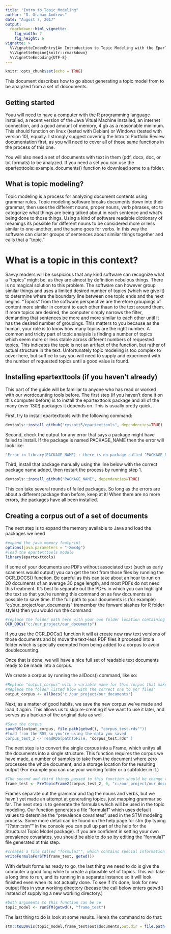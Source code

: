 ```yaml
---
title: "Intro_to_Topic_Modeling"
author: "D. Graham Andrews"
date: "August 7, 2017"
output:
  rmarkdown::html_vignette:
    fig_width: 7
    fig_height: 6
vignette: >
  %\VignetteIndexEntry{An Introduction to Topic Modeling with the EparTextTools}
  %\VignetteEngine{knitr::rmarkdown}
  %\VignetteEncoding{UTF-8}
---
```


```r
knitr::opts_chunk$set(echo = TRUE)
```

This document describes how to go about generating a topic model from  to be analyzed from a set of docouments.

## Getting started
Youu will need to have a computer with the R programming language installed, a recent version of the Java Vitual Machine installed, an internet connection, and a good amount of memory, 4 gb as a reasonable minimum. This should function on linux (tested with Debian) or Windows (tested with version 10), equally. I strongly suggest covering the Intro to Portfolio Review documentation first, as you will need to cover all of those same functions in the process of this one.

You will also need a set of documents with text in them (pdf, docx, doc, or txt formats) to be analyzed.  If you need a set you can use the epartexttools::example_documents() function to download some to a folder.

## What is topic modeling?

Topic modeling is a process for analyzing document contents using grammar rules. Topic modeling software breaks documents down into their grammar, then uses the different nouns, proper nouns, verb phrases, etc to categorize what things are being talked about in each sentence and what's being done to those things. Using a kind of software readable dictionary of meanings its possible for different nouns to be considered more or less similar to one-another, and the same goes for verbs. In this way the software can cluster groups of sentences about similar things together and calls that a "topic."

# What is a topic in this context?

Savvy readers will be suspicious that any kind software can recognize what a "topics" might be, as they are almost by definition nebulous things. There is no magical solution to this problem. The software can however group similar things and uses a limited desired number of topics (which we give it) to determine where the boundary line between one topic ends and the next begins. "Topics" from the software perspective are therefore groupings of content more similar in content to each other thaan to the text around them.  If more topics are desired, the computer simply narrows the filter, demanding that sentences be more and more similar to each other until it has the desired number of groupings. This matters to you because as the human, your role is to know how many topics are the right number. A common and tricky part of topic analysis is finding a number of topics which seem more or less stable across different numbers of requested topics. This indicates the topic is not an artifact of the function, but rather of actual structure in the text. Unfortunately topic modeling is too complex to cover here, but suffice to say you will need to supply and experiment with the number of requested topics until a good value is found.

## Installing epartexttools (if you haven't already)

This part of the guide will be familiar to anyone who has read or worked with our wordcounting tools before. The first step (if you haven't done it on this computer before) is to install the epartexttools package and all of the many (over 130!) packages it depends on. This is usually pretty quick.

First, try to install epartexttools with the following command:
```r
devtools::install_github("ryscott5/epartexttools", dependencies=TRUE)
```
Second, check the output for any error that says a package might have failed to install.  If the package is named PACKAGE_NAME then the error will look like:

```r
"Error in library(PACKAGE_NAME) : there is no package called ‘PACKAGE_NAME’" 
```

Third, install that package manually using the line below with the correct package name added, then restart the process by running step 1.
```r
devtools::install_github("PACKAGE_NAME", dependencies=TRUE)
```

This can take several rounds of failed packages. So long as the errors are about a different package than before, keep at it! When there are no more errors, the packages have all been installed.

## Creating a corpus out of a set of documents

The next step is to expand the memory available to Java and load the packages we need
```r
#expand the java memory footprint
options(java.parameters = "-Xmx4g")
#load the epartexttools module
library(epartexttools)
```

If some of your documents are PDFs without associated text (such as early scanners would output) you can get the text from those files by running the OCR_DOCS() function.  Be careful as this can take about an hour to run on 20 documents of an average 30 page length, and most PDFs do not need this treatment. It's best to separate out the PDFs in which you can highlight the text so that you're running this command on as few documents as possible to save time. If the full path to your documents is (for example) "c:/our_project/our_documents" (remember the forward slashes for R folder styles) then you would run the command:

```r
#replace the folder path here with your own folder location containing the files to analyze before you run this command.
OCR_DOCs("c:/our_project/our_documents")
```

If you use the OCR_DOCs() function it will a) create new raw text versions of those documents and b) move the text-less PDF files it procesed into a folder which is specially exempted from being added to a corpus to avoid doublecounting.

Once that is done, we will have a nice full set of readable text documents ready to be made into a corpus.

We create a corpus by running the allDocs() command, like so:
```r
#Replace "output_corpus" with a variable name for this corpus that makes mose sense to you.
#Replace the folder listed blow with the correct one to yor files"
output_corpus <- allDocs("c:/our_project/our_documents")
```

Next, as a matter of good habits, we save the new corpus we've made and load it again. This allows us to skip re-creating if we want to use it later, and serves as a backup of the original data as well.

```r
#Save the corpus
saveRDS(output_corpus, file.path(getwd(), "corpus_test.rds""))
#load from the RDS so you're using the data you saved
corpus_test_2 <- readRDS(pathToFile, "corpus_test.rds" )
```

The next step is to convert the single corpus into a Frame, which unifys all the documents into a single structure. This function requires the corpus we have made, a number of samples to take from the document where zero processes the whole document, and a storage location for the resulting output (For example you can use your working folder or a subfolder in it.)

```r
#The second and third things passed to this function should be change to suit your needs. 
frame_test <- PreTopicFrame2(corpus_test_2, 0, "c:/our_project/our_documents")
```

Frames separate out the grammar and tag the nouns and verbs, but we havn't yet made an attempt at generating topics, just mapping grammar so far.  The next step is to generate the formulas which will be used in the topic modeling. Our function generates a file "formula1" which uses default values to determine the "prevalence covariates" used in the STM modeling process. Some more detail can be found on the help page for stm (by typing "??stm::stm"" in the console you can pull up part of the help for the Structural Topic Model package). If you are confident in setting your own prevalence covariates, you should be able to do so by editing the "formula1" file generated at this step.

```r
#creates a file called "formula1"", which contains special information about the grammar we've chosen at this point.
writeFormulaForSTM(frame_test, getwd()) 
```

With default formulas ready to go, the last thing we need to do is give the computer a good long while to create a plausible set of topics. This will take a long time to run, and its running in a separate instance so it will look finished even when its not actually done. To see if it's done, look for new output files in your working directory (becase the call below enters getwd() instead of supplying a new working directory.)

```r
#both arguments to this function can be ce
topic_model <- runSTM(getwd(), "frame_test")
```

The last thing to do is look at some results.  Here's the command to do that:
```r
stm::toLDAvis(topic_model,frame_test$out$documents,out.dir = file.path(workingfolder,"c:/our_project/our_documents"))
```